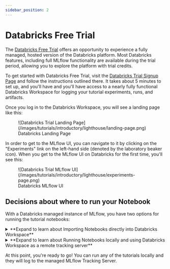 ```yaml
---
sidebar_position: 2
---
```


# Databricks Free Trial

The [Databricks Free Trial](https://docs.databricks.com/en/getting-started/free-trial.html) offers an opportunity to experience a fully managed, hosted version of the Databricks platform. 
Most Databricks features, including full MLflow functionality are available during the trial period, allowing you to explore the platform with trial credits.

To get started with Databricks Free Trial, visit the [Databricks Trial Signup Page](http://signup.databricks.com)
and follow the instructions outlined there. It takes about 5 minutes to set up, and you'll have and you'll have access to a nearly fully functional Databricks Workspace for logging your tutorial experiments, runs, and artifacts.

Once you log in to the Databricks Workspace, you will see a landing page like this:

<figure>
  ![Databricks Trial Landing Page](/images/tutorials/introductory/lighthouse/landing-page.png)
  <figcaption style={{ textAlign: "center" }}>Databricks Landing Page</figcaption>
</figure>

In order to get to the MLflow UI, you can navigate to it by clicking on the "Experiments" link on the left-hand side (denoted by the laboratory beaker icon).
When you get to the MLflow UI on Databricks for the first time, you'll see this:

<figure>
  ![Databricks Trial MLflow UI](/images/tutorials/introductory/lighthouse/experiments-page.png)
    <figcaption style={{ textAlign: "center" }}>Databricks MLflow UI</figcaption>
</figure>

## Decisions about where to run your Notebook

With a Databricks managed instance of MLflow, you have two options for running the tutorial notebooks:

<details>
  <summary>**Expand to learn about Importing Notebooks directly into Databricks Workspace**</summary>

  Once you're at the main page of the Databricks Workspace, you can import any of the notebooks within this tutorial by navigating to the "Workspace" tab on the left.
  Click that link to expand the file navigation pane. From there, navigate to `Users/<you>` and you can right click to bring up the "Import" option.
  The below image shows what the import dialog should look like if you're going to directly import a notebook from the MLflow documentation website:
  
  ![Databricks Workspace import Notebook from MLflow docs website](/images/tutorials/introductory/lighthouse/import-notebook.png)

  At this point, you can simply just run the tutorial.
  
  Any calls to MLflow for creating experiments, initiating runs, logging metadata, and saving artifacts will be fully managed for you and your logging history will appear within the MLflow UI.
</details>

<details>
  <summary>**Expand to learn about Running Notebooks locally and using Databricks Workspace as a remote tracking server**</summary>

  In order to stay within the comfortable confines of your local machine and still have the use of the managed MLflow Tracking Server,
  you can authenticate via a Personal Access Token (PAT). 
  Generate a PAT by following [this guide](https://docs.databricks.com/en/dev-tools/auth/pat.html).

  Afterward, connect to the Databricks Workspace by calling `mlflow.login()` in your notebook.

  ```python
  import mlflow

  mlflow.login()
  ```
  This command will ask you about the Databricks host and PAT. Fill your workspace's url and PAT.
  Once logged in, you will simply have to set your MLflow Tracking URI to the Workspace that you just logged in to:
  
  ```python
  mlflow.set_tracking_uri("databricks")
  ```
</details>

At this point, you're ready to go! You can run any of the tutorials locally and they will log to the managed MLflow Tracking Server.
